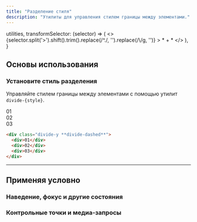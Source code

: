 ```yaml
---
title: "Разделение стиля"
description: "Утилиты для управления стилем границы между элементами."
---
```



  utilities,
  transformSelector: (selector) => (
    <>
      {selector.split('>').shift().trim().replace(/^\./, '').replace(/\\/g, '')} <span className="ml-1 text-purple-300">> * + *</span>
    </>
  ),
}

## Основы использования

### Установите стиль разделения

Управляйте стилем границы между элементами с помощью утилит `divide-{style}`.

<Example p="none">
  <div class="grid grid-cols-1 divide-dashed divide-y font-mono text-white text-sm text-center font-bold leading-6 shadow-lg overflow-hidden max-w-sm mx-auto">
    <div class="p-4 text-gray-400 bg-white">01</div>
    <div class="p-4 text-gray-400 bg-white">02</div>
    <div class="p-4 text-gray-400 bg-white">03</div>
  </div>
</Example>

```html
<div class="divide-y **divide-dashed**">
  <div>01</div>
  <div>02</div>
  <div>03</div>
</div>
```

---

## <Heading ignore>Применяя условно</Heading>

### <Heading ignore>Наведение, фокус и другие состояния</Heading>

<HoverFocusAndOtherStates defaultClass="divide-y divide-dashed" featuredClass="divide-solid" />

### <Heading ignore>Контрольные точки и медиа-запросы</Heading>

<BreakpointsAndMediaQueries defaultClass="divide-y divide-dashed" featuredClass="divide-solid" />
